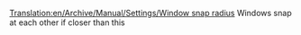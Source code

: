 [[Translation:en/Archive/Manual/Settings/Window snap radius]]
Windows snap at each other if closer than this